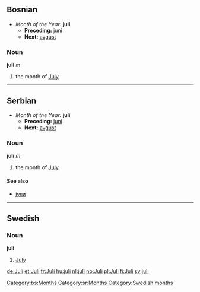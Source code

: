 ==Bosnian==
*''Month of the Year:'' '''juli'''
**'''Preceding:''' [[juni]]
**'''Next:''' [[avgust]]
===Noun===
'''juli''' ''m''
#the month of [[July]]
[[Category:bs:Months]]
----
==Serbian==
*''Month of the Year:'' '''juli'''
**'''Preceding:''' [[juni]]
**'''Next:''' [[avgust]]
===Noun===
'''juli''' ''m''
#the month of [[July]]
====See also====
*[[јули]]
[[Category:sr:Months]]
----
==Swedish==
===Noun===
'''juli'''
# [[July]]
[[Category:Swedish months]]

[[de:Juli]]
[[et:Juli]]
[[fr:Juli]]
[[hu:juli]]
[[nl:juli]]
[[nb:Juli]]
[[pl:Juli]]
[[fi:Juli]]
[[sv:juli]]